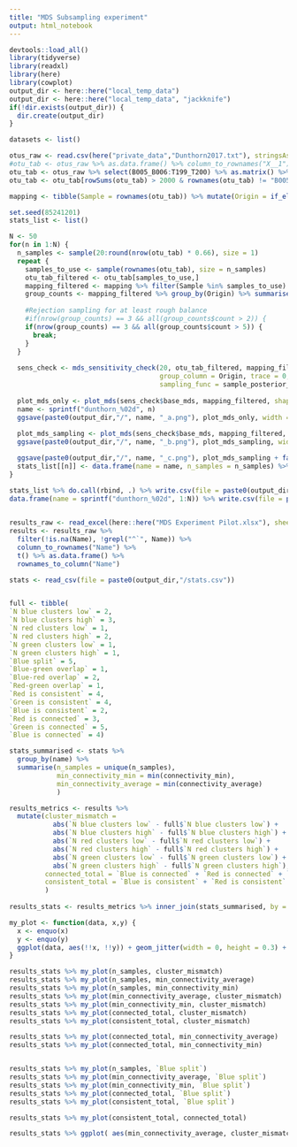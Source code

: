 ```yaml
---
title: "MDS Subsampling experiment"
output: html_notebook
---
```



```r
devtools::load_all()
library(tidyverse)
library(readxl)
library(here)
library(cowplot)
output_dir <- here::here("local_temp_data")
output_dir <- here::here("local_temp_data", "jackknife")
if(!dir.exists(output_dir)) {
  dir.create(output_dir)
}
```


```r
datasets <- list()

otus_raw <- read.csv(here("private_data","Dunthorn2017.txt"), stringsAsFactors = FALSE, sep = "\t")
#otu_tab <- otus_raw %>% as.data.frame() %>% column_to_rownames("X__1") %>% as.matrix()
otu_tab <- otus_raw %>% select(B005_B006:T199_T200) %>% as.matrix() %>% t()
otu_tab <- otu_tab[rowSums(otu_tab) > 2000 & rownames(otu_tab) != "B005_B006",]

mapping <- tibble(Sample = rownames(otu_tab)) %>% mutate(Origin = if_else(grepl("^B", Sample), "Panama", if_else(grepl("^L", Sample), "Costa Rica", "Ecuador")))

```


```r
set.seed(85241201)
stats_list <- list()

N <- 50
for(n in 1:N) {
  n_samples <- sample(20:round(nrow(otu_tab) * 0.66), size = 1)
  repeat {
    samples_to_use <- sample(rownames(otu_tab), size = n_samples)
    otu_tab_filtered <- otu_tab[samples_to_use,]
    mapping_filtered <- mapping %>% filter(Sample %in% samples_to_use)
    group_counts <- mapping_filtered %>% group_by(Origin) %>% summarise(count = n())
    
    #Rejection sampling for at least rough balance
    #if(nrow(group_counts) == 3 && all(group_counts$count > 2)) {
    if(nrow(group_counts) == 3 && all(group_counts$count > 5)) {
      break;
    }
  }
  
  sens_check <- mds_sensitivity_check(20, otu_tab_filtered, mapping_filtered, 
                                      group_column = Origin, trace = 0, trymax = 400, maxit = 500,
                                      sampling_func = sample_posterior_jackknife_observations)
  
  plot_mds_only <- plot_mds(sens_check$base_mds, mapping_filtered, shape_aes = Origin, color_aes = Origin)
  name <- sprintf("dunthorn_%02d", n)
  ggsave(paste0(output_dir,"/", name, "_a.png"), plot_mds_only, width = 7, height = 5)
  
  plot_mds_sampling <- plot_mds(sens_check$base_mds, mapping_filtered, aligned_samples =  sens_check$resampled_aligned_mds, shape_aes = Origin, color_aes = Origin)
  ggsave(paste0(output_dir,"/", name, "_b.png"), plot_mds_sampling, width = 7, height = 5)

  ggsave(paste0(output_dir,"/", name, "_c.png"), plot_mds_sampling + facet_wrap(~Origin, ncol = 2), width = 14, height = 10)
  stats_list[[n]] <- data.frame(name = name, n_samples = n_samples) %>% crossing(sens_check$connectivity_stats)
}

stats_list %>% do.call(rbind, .) %>% write.csv(file = paste0(output_dir,"/stats.csv"))
data.frame(name = sprintf("dunthorn_%02d", 1:N)) %>% write.csv(file = paste0(output_dir,"/prompts.csv"))
                                               
```

```r
results_raw <- read_excel(here::here("MDS Experiment Pilot.xlsx"), sheet = "Resamples", range = "A1:M20") 
results <- results_raw %>%
  filter(!is.na(Name), !grepl("^`", Name)) %>%
  column_to_rownames("Name") %>%
  t() %>% as.data.frame() %>%
  rownames_to_column("Name")

stats <- read_csv(file = paste0(output_dir,"/stats.csv"))


full <- tibble(
`N blue clusters low` = 2, 
`N blue clusters high` = 3, 
`N red clusters low` = 1, 
`N red clusters high` = 2, 
`N green clusters low` = 1, 
`N green clusters high` = 1, 
`Blue split` = 5, 
`Blue-green overlap` = 1, 
`Blue-red overlap` = 2, 
`Red-green overlap` = 1, 
`Red is consistent` = 4, 
`Green is consistent` = 4, 
`Blue is consistent` = 2, 
`Red is connected` = 3, 
`Green is connected` = 5, 
`Blue is connected` = 4)


```

```r
stats_summarised <- stats %>% 
  group_by(name) %>% 
  summarise(n_samples = unique(n_samples),
            min_connectivity_min = min(connectivity_min),
            min_connectivity_average = min(connectivity_average)
            )

results_metrics <- results %>% 
  mutate(cluster_mismatch = 
           abs(`N blue clusters low` - full$`N blue clusters low`) +
           abs(`N blue clusters high` - full$`N blue clusters high`) +
           abs(`N red clusters low` - full$`N red clusters low`) +
           abs(`N red clusters high` - full$`N red clusters high`) +
           abs(`N green clusters low` - full$`N green clusters low`) +
           abs(`N green clusters high` - full$`N green clusters high`),
         connected_total = `Blue is connected` + `Red is connected` + `Green is connected`,
         consistent_total = `Blue is consistent` + `Red is consistent` + `Green is consistent`
         )
         
results_stats <- results_metrics %>% inner_join(stats_summarised, by = c("Name" = "name"))  
```

```r
my_plot <- function(data, x,y) {
  x <- enquo(x)
  y <- enquo(y)
  ggplot(data, aes(!!x, !!y)) + geom_jitter(width = 0, height = 0.3) + geom_smooth(method = "lm")
}

results_stats %>% my_plot(n_samples, cluster_mismatch)
results_stats %>% my_plot(n_samples, min_connectivity_average)
results_stats %>% my_plot(n_samples, min_connectivity_min)
results_stats %>% my_plot(min_connectivity_average, cluster_mismatch)
results_stats %>% my_plot(min_connectivity_min, cluster_mismatch)
results_stats %>% my_plot(connected_total, cluster_mismatch)
results_stats %>% my_plot(consistent_total, cluster_mismatch)

results_stats %>% my_plot(connected_total, min_connectivity_average)
results_stats %>% my_plot(connected_total, min_connectivity_min)


results_stats %>% my_plot(n_samples, `Blue split`)
results_stats %>% my_plot(min_connectivity_average, `Blue split`)
results_stats %>% my_plot(min_connectivity_min, `Blue split`)
results_stats %>% my_plot(connected_total, `Blue split`)
results_stats %>% my_plot(consistent_total, `Blue split`)

results_stats %>% my_plot(consistent_total, connected_total)

results_stats %>% ggplot( aes(min_connectivity_average, cluster_mismatch, color = consistent_total)) + geom_jitter(width = 0, height = 0.3) + geom_smooth(method = "lm")

```

